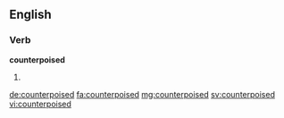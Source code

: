 ==English==

===Verb===
'''counterpoised'''

# {{past of|counterpoise}}

[[de:counterpoised]]
[[fa:counterpoised]]
[[mg:counterpoised]]
[[sv:counterpoised]]
[[vi:counterpoised]]